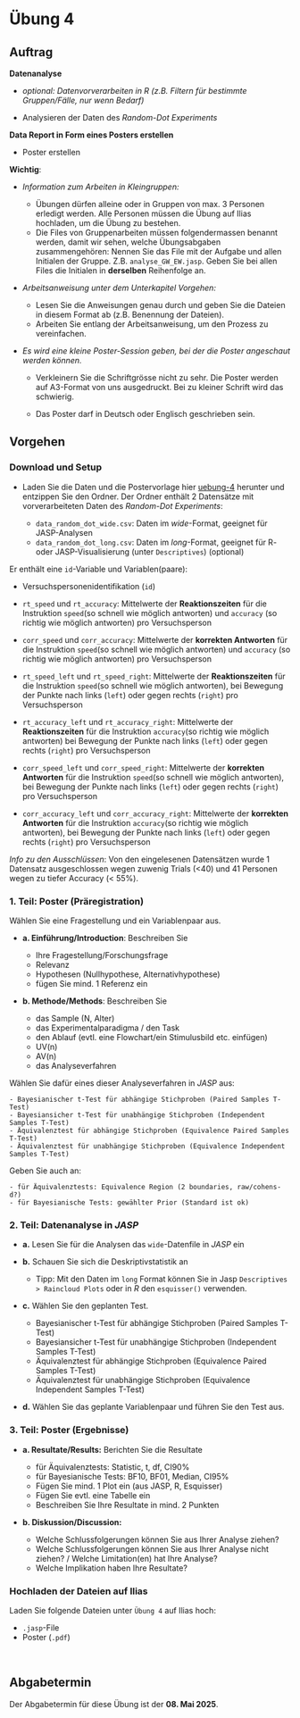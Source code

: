 # Übung 4 {.unnumbered}

## Auftrag

__Datenanalyse __ 

- _optional: Datenvorverarbeiten in *R* (z.B. Filtern für bestimmte Gruppen/Fälle, nur wenn Bedarf)_

- Analysieren der Daten des _Random-Dot Experiments_

__Data Report in Form eines Posters erstellen__

- Poster erstellen 

__Wichtig__: 

- _Information zum Arbeiten in Kleingruppen:_

    - Übungen dürfen alleine oder in Gruppen von max. 3 Personen erledigt werden. Alle Personen müssen die Übung auf Ilias hochladen, um die Übung zu bestehen.
    - Die Files von Gruppenarbeiten müssen folgendermassen benannt werden, damit wir sehen, welche Übungsabgaben zusammengehören: Nennen Sie das File mit der Aufgabe und allen Initialen der Gruppe. Z.B. `analyse_GW_EW.jasp`. Geben Sie bei allen Files die Initialen in __derselben__ Reihenfolge an.
    
- _Arbeitsanweisung unter dem Unterkapitel *Vorgehen*:_

    - Lesen Sie die Anweisungen genau durch und geben Sie die Dateien in diesem Format ab (z.B. Benennung der Dateien).
    - Arbeiten Sie entlang der Arbeitsanweisung, um den Prozess zu vereinfachen.
    
- _Es wird eine kleine Poster-Session geben, bei der die Poster angeschaut werden können._

    - Verkleinern Sie die Schriftgrösse nicht zu sehr. Die Poster werden auf A3-Format von uns ausgedruckt. Bei zu kleiner Schrift wird das schwierig.
    
    - Das Poster darf in Deutsch oder Englisch geschrieben sein.


## Vorgehen

### Download und Setup

- Laden Sie die Daten und die Postervorlage hier [uebung-4](data/uebung-4.zip) herunter und entzippen Sie den Ordner. Der Ordner enthält 2 Datensätze mit vorverarbeiteten Daten des _Random-Dot Experiments_:

    - `data_random_dot_wide.csv`: Daten im _wide_-Format, geeignet für JASP-Analysen
    - `data_random_dot_long.csv`: Daten im _long_-Format, geeignet für R- oder JASP-Visualisierung (unter `Descriptives`) (optional)

Er enthält eine `id`-Variable und Variablen(paare):

- Versuchspersonenidentifikation (`id`)

- `rt_speed` und `rt_accuracy`: Mittelwerte der __Reaktionszeiten__ für die Instruktion `speed`(so schnell wie möglich antworten) und `accuracy` (so richtig wie möglich antworten) pro Versuchsperson 

- `corr_speed` und `corr_accuracy`: Mittelwerte der __korrekten Antworten__ für die Instruktion `speed`(so schnell wie möglich antworten) und `accuracy` (so richtig wie möglich antworten) pro Versuchsperson 

- `rt_speed_left` und `rt_speed_right`: Mittelwerte der __Reaktionszeiten__ für die Instruktion `speed`(so schnell wie möglich antworten), bei Bewegung der Punkte nach links (`left`) oder gegen rechts (`right`) pro Versuchsperson 

- `rt_accuracy_left` und `rt_accuracy_right`: Mittelwerte der __Reaktionszeiten__ für die Instruktion `accuracy`(so richtig wie möglich antworten) bei Bewegung der Punkte nach links (`left`) oder gegen rechts (`right`) pro Versuchsperson

- `corr_speed_left` und `corr_speed_right`: Mittelwerte der __korrekten Antworten__ für die Instruktion `speed`(so schnell wie möglich antworten), bei Bewegung der Punkte nach links (`left`) oder gegen rechts (`right`) pro Versuchsperson 

- `corr_accuracy_left` und `corr_accuracy_right`: Mittelwerte der __korrekten Antworten__ für die Instruktion `accuracy`(so richtig wie möglich antworten), bei Bewegung der Punkte nach links (`left`) oder gegen rechts (`right`) pro Versuchsperson 

_Info zu den Ausschlüssen_: Von den eingelesenen Datensätzen wurde 1 Datensatz ausgeschlossen wegen zuwenig Trials (<40) und 41 Personen wegen zu tiefer Accuracy (< 55%).

### 1. Teil: Poster (Präregistration)

Wählen Sie eine Fragestellung und ein Variablenpaar aus.

- __a. Einführung/Introduction__: Beschreiben Sie

    - Ihre Fragestellung/Forschungsfrage
    - Relevanz
    - Hypothesen (Nullhypothese, Alternativhypothese)
    - fügen Sie mind. 1 Referenz ein
    

- __b. Methode/Methods__: Beschreiben Sie
    - das Sample (N, Alter)
    - das Experimentalparadigma / den Task
    - den Ablauf (evtl. eine Flowchart/ein Stimulusbild etc. einfügen)
    - UV(n)
    - AV(n)
    - das Analyseverfahren
    
Wählen Sie dafür eines dieser Analyseverfahren in _JASP_ aus:
    
    - Bayesianischer t-Test für abhängige Stichproben (Paired Samples T-Test)
    - Bayesiansicher t-Test für unabhängige Stichproben (Independent Samples T-Test)
    - Äquivalenztest für abhängige Stichproben (Equivalence Paired Samples T-Test)
    - Äquivalenztest für unabhängige Stichproben (Equivalence Independent Samples T-Test)
    
Geben Sie auch an:

    - für Äquivalenztests: Equivalence Region (2 boundaries, raw/cohens-d?)
    - für Bayesianische Tests: gewählter Prior (Standard ist ok)

    
### 2. Teil: Datenanalyse in _JASP_
    
- __a.__ Lesen Sie für die Analysen das `wide`-Datenfile in _JASP_ ein

- __b.__ Schauen Sie sich die Deskriptivstatistik an
    
    - Tipp: Mit den Daten im `long` Format können Sie in Jasp `Descriptives > Raincloud Plots` oder in _R_ den `esquisser()` verwenden.

- __c.__ Wählen Sie den geplanten Test.

    - Bayesianischer t-Test für abhängige Stichproben (Paired Samples T-Test)
    - Bayesiansicher t-Test für unabhängige Stichproben (Independent Samples T-Test)
    - Äquivalenztest für abhängige Stichproben (Equivalence Paired Samples T-Test)
    - Äquivalenztest für unabhängige Stichproben (Equivalence Independent Samples T-Test)


- __d.__ Wählen Sie das geplante Variablenpaar und führen Sie den Test aus.

### 3. Teil: Poster (Ergebnisse)

- __a. Resultate/Results:__ Berichten Sie die Resultate

    - für Äquivalenztests: Statistic, t, df, CI90%
    - für Bayesianische Tests: BF10, BF01, Median, CI95%
    - Fügen Sie mind. 1 Plot ein (aus JASP, R, Esquisser)
    - Fügen Sie evtl. eine Tabelle ein
    - Beschreiben Sie Ihre Resultate in mind. 2 Punkten

- __b. Diskussion/Discussion:__ 

    - Welche Schlussfolgerungen können Sie aus Ihrer Analyse ziehen? 
    - Welche Schlussfolgerungen können Sie aus Ihrer Analyse nicht ziehen? / Welche Limitation(en) hat Ihre Analyse?     
    - Welche Implikation haben Ihre Resultate?


### Hochladen der Dateien auf Ilias 

Laden Sie folgende Dateien unter `Übung 4` auf Ilias hoch:

- `.jasp`-File
- Poster (`.pdf`)

<br>

## Abgabetermin

Der Abgabetermin für diese Übung ist der __08. Mai 2025__.




